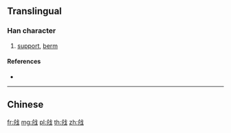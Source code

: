 {{also|戧}}
==Translingual==

===Han character===
{{Han char|rn=62|rad=戈|as=04|sn=8|four=|canj=OUI|ids=⿰仓戈}}

# [[support]], [[berm]]

====References====
* {{Han ref|kx=0412.221|hdz=21403.040|uh=6217|ud=25111}}

----

==Chinese==
{{zh-see|戧}}

[[fr:戗]]
[[mg:戗]]
[[pl:戗]]
[[th:戗]]
[[zh:戗]]